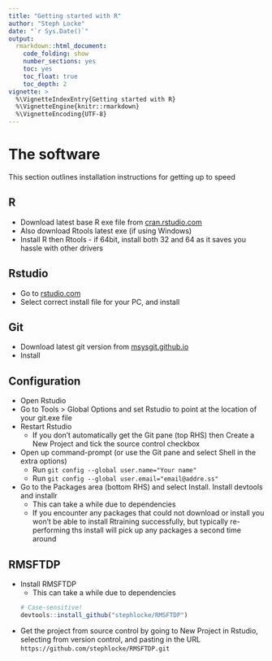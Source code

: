 ```yaml
---
title: "Getting started with R"
author: "Steph Locke"
date: "`r Sys.Date()`"
output: 
  rmarkdown::html_document: 
    code_folding: show
    number_sections: yes
    toc: yes
    toc_float: true
    toc_depth: 2
vignette: >
  %\VignetteIndexEntry{Getting started with R}
  %\VignetteEngine{knitr::rmarkdown}
  %\VignetteEncoding{UTF-8}
---
```


# The software {.tabset}

This section outlines installation instructions for getting up to speed

## R
 * Download latest base R exe file from [cran.rstudio.com](http://cran.rstudio.com/)
 * Also download Rtools latest exe (if using Windows)
 * Install R then Rtools - if 64bit, install both 32 and 64 as it saves you hassle with other drivers

## Rstudio
 * Go to [rstudio.com](http://www.rstudio.com/products/rstudio/download/)
 * Select correct install file for your PC, and install
 
## Git
 * Download latest git version from [msysgit.github.io](https://msysgit.github.io/)
 * Install

## Configuration
 * Open Rstudio
 * Go to Tools > Global Options and set Rstudio to point at the location of your git.exe file
 * Restart Rstudio
     + If you don't automatically get the Git pane (top RHS) then Create a New Project and tick the source control checkbox
 * Open up command-prompt (or use the Git pane and select Shell in the extra options)
     + Run `git config --global user.name="Your name"`
     + Run `git config --global user.email="email@addre.ss"`
 * Go to the Packages area (bottom RHS) and select Install. Install devtools and installr
     + This can take a while due to dependencies
     + If you encounter any packages that could not download or install you won't be able to install Rtraining successfully, but typically re-performing ths install will pick up any packages a second time around
 
## RMSFTDP
 * Install RMSFTDP
     + This can take a while due to dependencies
```r
# Case-sensitive!
devtools::install_github("stephlocke/RMSFTDP")
```
 * Get the project from source control by going to New Project in Rstudio, selecting from version control, and pasting in the URL ```https://github.com/stephlocke/RMSFTDP.git```
